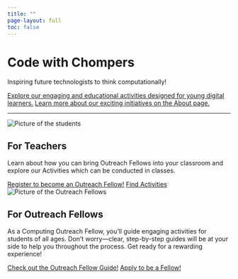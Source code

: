 ```yaml
---
title: ""
page-layout: full
toc: false
---
```


<div class="hero-section">
  <h1 class="main-title">Code with Chompers</h1>
  <p class="subtitle">Inspiring future technologists to think computationally!</p>
  <div class="button-container">
  <a href="activities/index.qmd" class="button">Explore our engaging and educational activities designed for young digital learners.</a>
  <a href="about/index.qmd" class="button">Learn more about our exciting initiatives on the About page.</a>
  </div>
</div>

<hr class="section-divider">

<div class="info-section">
  <div class="info-image">
  <img class="image" src="./images/4.png" alt="Picture of the students">
  </div>
  <div class="info-content">
  <h2 class="info-title">For Teachers</h2>
  <p class="info-subtitle">Learn about how you can bring Outreach Fellows into your classroom and explore our Activities which can be conducted in classes.</p>
  <a href="https://forms.gle/3upCr3QKRSKoKVPm6" class="button">Register to become an Outreach Fellow!</a>
  <a href="activities/index.qmd" class="button button-yellow">Find Activities</a>
  </div>
</div>

<div class="info-section-reverse">
  <div class="info-image">
  <img class="image" src="./images/5.jpg" alt="Picture of the Outreach Fellows" >
  </div>
  <div class="info-content">
  <h2 class="info-title">For Outreach Fellows</h2>
  <p class="info-subtitle">As a Computing Outreach Fellow, you'll guide engaging activities for students of all ages. Don't worry—clear, step-by-step guides will be at your side to help you throughout the process. Get ready for a rewarding experience!</p>
  <a href="technical-leader-guide/index.qmd" class="button"> Check out the Outreach Fellow Guide!</a>
  <a href="https://forms.gle/vqGo5faLw4V5fhzH6" class="button button-yellow">Apply to be a Fellow!</a>
  </div>
</div>

